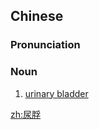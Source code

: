 ==Chinese==
{{zh-forms}}

===Pronunciation===
{{zh-pron
|m=niàopāo
|mn=tp,xm:liō-pha/kh:jiō-pha
|cat=n
}}

===Noun===
{{zh-noun}}

# {{lb|zh|dialectal|Min Nan|anatomy}} [[urinary bladder]]

[[zh:尿脬]]